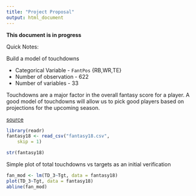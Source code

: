 ---
title: "Project Proposal"
output: html_document
---


**This document is in progress**

Quick Notes:

Build a model of touchdowns

- Categorical Variable - `FantPos` {RB,WR,TE}
- Number of observation - 622
- Number of variables - 33


Touchdowns are a major factor in the overall fantasy score for a player. A good model of touchdowns will allow us to pick good players based on projections for the upcoming season.  




[source](https://www.pro-football-reference.com/years/2018/fantasy.htm)

```{r message=FALSE, warning=FALSE}
library(readr)
fantasy18 <- read_csv("fantasy18.csv", 
    skip = 1)
```




```{r}
str(fantasy18)
```








Simple plot of total touchdowns vs targets as an initial verification


```{r}
fan_mod <- lm(TD_3~Tgt, data = fantasy18)
plot(TD_3~Tgt, data = fantasy18)
abline(fan_mod)
```


